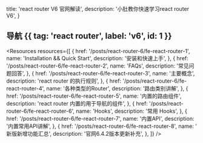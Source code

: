   title: 'react router V6 官网解读',
  description:
    '小肚教你快速学习react router V6',
}



## 导航 {{ tag: 'react router', label: 'v6', id: 1 }}

<Resources resources={[
  {
    href: '/posts/react-router-6/fe-react-router-1',
    name: 'Installation && Quick Start',
    description: '安装和快速上手',
  },
  {
    href: '/posts/react-router-6/fe-react-router-2',
    name: 'FAQs',
    description: '常见问题回答',
  },
  {
    href: '/posts/react-router-6/fe-react-router-3',
    name: '主要概念',
    description: 'react router 的执行规则',
  },
  {
    href: '/posts/react-router-6/fe-react-router-4',
    name: '各种类型的Router',
    description: '路由类别讲解',
  },
  {
    href: '/posts/react-router-6/fe-react-router-5',
    name: '内置的路由组件',
    description: 'react router 内置的用于导航的组件',
  },
  {
    href: '/posts/react-router-6/fe-react-router-6',
    name: 'Hooks',
    description: '常用 Hooks',
  },
  {
    href: '/posts/react-router-6/fe-react-router-7',
    name: '内置API',
    description: '内置常用API讲解',
  },
  {
    href: '/posts/react-router-6/fe-react-router-8',
    name: ' 新版新增功能汇总',
    description: '官网6.4.2版本更新补充',
  },
]} />

